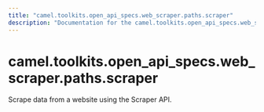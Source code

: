 ```yaml
---
title: "camel.toolkits.open_api_specs.web_scraper.paths.scraper"
description: "Documentation for the camel.toolkits.open_api_specs.web_scraper.paths.scraper module"
---
```


<a id="camel.toolkits.open_api_specs.web_scraper.paths.scraper"></a>

# camel.toolkits.open\_api\_specs.web\_scraper.paths.scraper

Scrape data from a website using the Scraper API.

